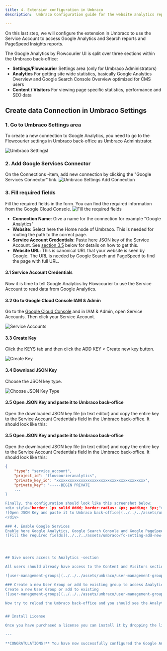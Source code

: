 ```yaml
---
title: 4. Extension configuration in Umbraco
description:  Umbraco Configuration guide for the website analytics reporting extension

---
```


On this last step, we will configure the extension in Umbraco to use the Service Account to access Google Analytics and Search reports and PageSpeed Insights reports.

The Google Analytics by Flowcourier UI is split over three sections within the Umbraco back-office:

* **Settings/Flowcourier** Settings area (only for Umbraco Administrators)
* **Analytics** For getting site wide statistics, basically Google Analytics Overview and Google Search Console Overview optimized for CMS users
* **Content / Visitors** For viewing page specific statistics, performance and SEO data


## Create data Connection in Umbraco Settings

### 1. Go to Umbraco Settings area
To create a new connection to Google Analytics, you need to go to the Flowcourier settings in Umbraco back-office as Umbraco Administrator.

![Umbraco Settingsl](../../../assets/umbraco/fc-settings.png)


### 2. Add Google Services Connector
On the Connections -item, add new connection by clicking the "Google Services Connector" link.
![Umbraco Settings Add Connection](../../../assets/umbraco/fc-setting-add-new.png)


### 3. Fill required fields
Fill the required fields in the form. You can find the required information from the Google Cloud Console.
![Fill the required fields](../../../assets/umbraco/fc-setting-add-new-field-1.png)

* **Connection Name**: Give a name for the connection for example "Google Analytics"
* **Website**: Select here the Home node of Umbraco. This is needed for routing the path to the correct page. 
* **Service Account Credentials**: Paste here JSON key of the Service Account. See [section 3.5](#35--open-json-key-and-paste-it-to-umbraco-back-office) below for details on how to get this.
* **Website URL**: This is canonical URL that your website is seen by Google. The URL is needed by Google Search and PageSpeed to find the page with full URL.


#### 3.1 Service Account Credentials
Now it is time to tell Google Analytics by Flowcourier to use the Service Account to read data from Google Analytics.

####  3.2 Go to Google Cloud Console IAM & Admin 
Go to the [Google Cloud Console](https://console.cloud.google.com/iam-admin/serviceaccounts?project=flowcourieranalytics) and in IAM & Admin, open Service Accounts. Then click your Service Account.

![Service Accounts](../../../assets/google/31-service-accounts.png)

####  3.3  Create Key
Click the KEYS tab and then click the ADD KEY > Create new key button.

![Create Key](../../../assets/google/32-createkey.png)

#### 3.4  Download JSON Key
Choose the JSON key type.

![Choose JSON Key Type](../../../assets/google/33-step-3-choose-json-key-type.png)


#### 3.5  Open JSON Key and paste it to Umbraco back-office
Open the downloaded JSON key file (in text editor) and copy the entire key to the Service Account Credentials field in the Umbraco back-office. It should look like this:

#### 3.5  Open JSON Key and paste it to Umbraco back-office
Open the downloaded JSON key file (in text editor) and copy the entire key to the Service Account Credentials field in the Umbraco back-office. It should look like this:

```json
{
    "type": "service_account",
    "project_id": "flowcourieranalytics",
    "private_key_id": "xxxxxxxxxxxxxxxxxxxxxxxxxxxxxxxxxxxxxxxx",
    "private_key": "-----BEGIN PRIVATE
    ...    
} 

Finally, the configuration should look like this screenshot below:
<div style="border: 1px solid #ddd; border-radius: 4px; padding: 5px;">
![Open JSON Key and paste it to Umbraco back-office](../../../assets/umbraco/fc-google-connector-with-credentials.png)
</div>

### 4. Enable Google Services
Enable here Google Analytics, Google Search Console and Google PageSpeed Insights services by following the instructions on the screen.
![Fill the required fields](../../../assets/umbraco/fc-setting-add-new-field-2.png)




## Give users access to Analytics -section

All users should already have access to the Content and Visitors sections, but the Analytics section is only available to Users who have been granted access to it. To give access to the Analytics section, you will need to go Groups in User Management section in the Umbraco back-office.

![user-management-groups](../../../assets/umbraco/user-management-groups.png)

### Create a new User Group or add to existing group to access Analytics section
Create a new User Group or add to existing
![user-management-groups](../../../assets/umbraco/user-management-groups-add.png)

Now try to reload the Umbraco back-office and you should see the Analytics section in the top menu.


## Install License

Once you have purchased a license you can install it by dropping the license file directly into your sites umbraco\Licenses folder. Flowcourier will automatically scan this directory for any valid licenses.

---

**CONGRATULATIONS!** You have now successfully configured the Google Analytics by Flowcourier extension in Umbraco.




